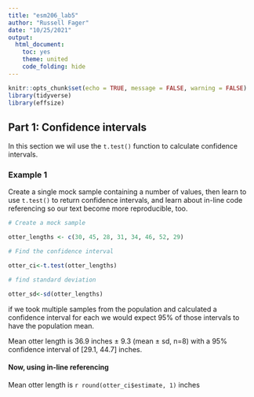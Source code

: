 ```yaml
---
title: "esm206_lab5"
author: "Russell Fager"
date: "10/25/2021"
output: 
  html_document: 
    toc: yes
    theme: united
    code_folding: hide
---
```


```r
knitr::opts_chunk$set(echo = TRUE, message = FALSE, warning = FALSE)
library(tidyverse)
library(effsize)
```

## Part 1: Confidence intervals 

In this section we wil use the `t.test()` function to calculate confidence intervals.

### Example 1

Create a single mock sample containing a number of values, then learn to use `t.test()` to return confidence intervals, and learn about in-line code referencing so our text become more reproducible, too.

```r
# Create a mock sample

otter_lengths <- c(30, 45, 28, 31, 34, 46, 52, 29)

# Find the confidence interval

otter_ci<-t.test(otter_lengths)

# find standard deviation

otter_sd<-sd(otter_lengths)

```

if we took multiple samples from the population and calculated a confidence interval for each we would expect 95% of those intervals to have the population mean. 

Mean otter length is 36.9 inches $\pm$ 9.3 (mean $\pm$ sd, n=8) with a 95% confidence interval of [29.1, 44.7] inches.


#### Now, using in-line referencing

Mean otter length is `r round(otter_ci$estimate, 1)` inches

